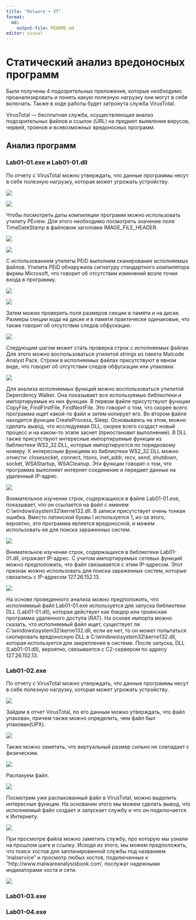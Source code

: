 ```yaml
---
title: "Malware + VT" 
format:   
  md:     
    output-file: README.md 
editor: visual 
---
```


# Статический анализ вредоносных программ

Были получены 4 подозрительных приложения, которые необходимо проанализировать и понять какую полезную нагрузку они могут в себя включать. Также в ходе работы будет затронута служба VirusTotal.

VirusTotal — бесплатная служба, осуществляющая анализ подозрительных файлов и ссылок (URL) на предмет выявления вирусов, червей, троянов и всевозможных вредоносных программ.

## Анализ программ

### Lab01-01.exe и Lab01-01.dll

По отчету с VirusTotal можно утверждать, что данные программы несут в себе полезную нагрузку, которая может угрожать устройству.

![](images/clipboard-561576199.png)

![](images/clipboard-1593406008.png)

Чтобы посмотреть даты компиляции программ можно использовать утилиту PEview. Для этого необходимо посмотреть значение поля TimeDateStamp в файловом заголовке IMAGE_FILE_HEADER.

![](images/clipboard-1962978108.png)

![](images/clipboard-1034475775.png)

С использованием утилиты PEiD выполним сканирование исполняемых файлов. Утилита PEiD обнаружила сигнатуру стандартного компилятора фирмы Microsoft, что говорит об отсутствии изменений возле точки входа в программу.

![](images/clipboard-2624006483.png)

![](images/clipboard-511911600.png)

Затем можно проверить поля размеров секции в памяти и на диске. Размеры секции кода на диске и в памяти практически одинаковые, что также говорит об отсутствии следов обфускации.

![](images/clipboard-2988566532.png)

Следующим шагом может стать проверка строк с исполняемых файлах. Для этого можно воспользоваться утилитой strings из пакета Malcode Analyst Pack. Строки в исполняемых файлах присутствуют в явном виде, что говорит об отсутствии следов обфускации или упаковки.

![](images/clipboard-3954760161.png)

Для анализа исполняемых функций можно воспользоваться утилитой Dependency Walker. Она показывает все используемые библиотеки и импортируемые из них функции. В первом файле присутствуют функции CopyFile, FindFirstFile, FindNextFile. Это говорит о том, что скорее всего программа ищет какой-то файл и затем копирует его. Во втором файле находятся функции CreateProcess, Sleep. Основываясь на этом, можно сделать вывод, что исследуемая DLL, скорее всего создаст новый процесс и на каком-то этапе заснет (приостановит выполнение). В DLL также присутствуют интересные импортируемые функции из библиотеки WS2_32.DLL, которые импортируются по порядковому номеру. К интересным функциям из библиотеки WS2_32.DLL можно отнести: closesocket, connect, htons, inet_addr, recv, send, shutdown, socket, WSAStartup, WSACleanup. Эти функции говорят о том, что программа выполняет интернет соединение и передает данные на удаленный IP-адрес.

![](images/clipboard-2583140843.png)

Внимательное изучение строк, содержащихся в файле Lab01-01.exe, показывает, что он ссылается на файл с именем C:\\windows\\system32\\kerne132.dll. В записи присутствует очень тонкая ошибка. Вместо латинской буквы l используется 1, из-за этого, вероятно, это программа является вредоносной, и можем использовать ее для поиска зараженных систем.

![](images/clipboard-3043782925.png)

Внимательное изучение строк, содержащихся в библиотеки Lab01-01.dll, отражает IP-адрес. С учетом импортируемых сетевых функций можно предположить, что файл связывается с этим IP-адресом. Этот признак можно использовать для поиска зараженных систем, которые связались с IP-адресом 127.26.152.13.

![](images/clipboard-164942172.png)

На основе проведенного
анализа можно предположить, что исполняемый файл Lab01-01.exe используется для
запуска библиотеки DLL (Lab01-01.dll), которая действует как бэкдор или троянская программа удаленного доступа (RAT). На основе импорта можно сказать, что исполняемый файл ищет, существует ли C:\\windows\\system32\\kerne132.dll, если ее нет, то он может попытаться скопировать вредоносную DLL в C:\\windows\\system32\\kerne132.dll, которая используется для закрепления в системе. После запуска, DLL (Lab01-01.dll), вероятно, связывается с C2-сервером по адресу 127.26.152.13.

### Lab01-02.exe

По отчету с VirusTotal можно утверждать, что данные программы несут в себе полезную нагрузку, которая может угрожать устройству.

![](images/clipboard-4110282701.png)

Зайдем в отчет VirusTotal, по его данным можно утверждать, что файл упакован, причем также можно определить, чем файл был упакован(UPX).

![](images/clipboard-321718995.png)

Также можно заметить, что виртуальный размер сильно не совпадает с физическим.

![](images/clipboard-1918914112.png)

Распакуем файл.

![](images/clipboard-1619960068.png)

Посмотрим уже распакованный
файл в VirusTotal, можно выделить интересные функции. На основании
этого мы можем сделать вывод, что исполняемый файл создает и запускает службу и что он подключается к Интернету.

![](images/clipboard-3724539430.png)

При просмотре файла можно
заметить службу, про которую мы узнали на прошлом шаге и ссылку. Исходя из
этого, мы можем предположить, что поиск хостов для запланированной службы под названием ‘malservice" и просмотр любых хостов, подключенных к
"http://www.malwareanalysisbook.com’, послужат надежными индикаторами
хоста и сети.

![](images/clipboard-3697023440.png)

### Lab01-03.exe

### Lab01-04.exe
